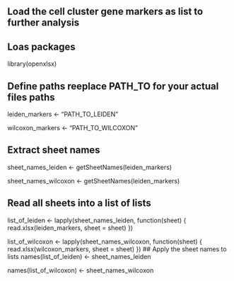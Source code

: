 ## Load the cell cluster gene markers as list to further analysis

## Loas packages
library(openxlsx)

## Define paths reeplace PATH_TO for your actual files paths

leiden_markers <- "PATH_TO_LEIDEN"

wilcoxon_markers <- "PATH_TO_WILCOXON"

## Extract sheet names
sheet_names_leiden <- getSheetNames(leiden_markers)

sheet_names_wilcoxon <- getSheetNames(leiden_markers)

## Read all sheets into a list of lists
list_of_leiden <- lapply(sheet_names_leiden, function(sheet) {
  read.xlsx(leiden_markers, sheet = sheet)
})

list_of_wilcoxon <- lapply(sheet_names_wilcoxon, function(sheet) {
  read.xlsx(wilcoxon_markers, sheet = sheet)
})
## Apply the sheet names to lists
names(list_of_leiden) <- sheet_names_leiden

names(list_of_wilcoxon) <- sheet_names_wilcoxon

